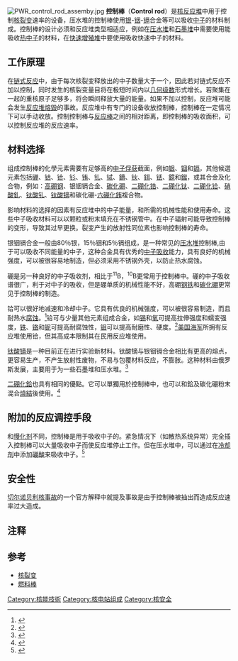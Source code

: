 {{NoteTA|G1=物理學}}
[[File:PWR_control_rod_assemby.jpg|thumb]]
'''控制棒'''（'''Control rod'''）是[[核反应堆|核反应堆]]中用于控制[[核裂变|核裂变]]速率的设备，压水堆的控制棒使用[[银|银]]-[[铟|铟]]-[[镉|镉]]合金等可以吸收[[中子|中子]]的材料制成。控制棒的设计必须和反应堆类型相适应，例如在[[压水堆|压水堆]]和[[石墨堆|石墨堆]]中需要使用能吸收[[热中子|热中子]]的材料，在[[快速增殖堆|快速增殖堆]]中要使用吸收快速中子的材料。

==工作原理==
在[[链式反应|链式反应]]中，由于每次核裂变释放出的中子数量大于一个，因此若对链式反应不加以控制，同时发生的核裂变量目将在极短时间内以[[几何级数|几何级数]]形式增长。若聚集在一起的重核原子足够多，将会瞬间释放大量的能量。如果不加以控制，反应堆可能会发生[[反应堆熔毁|反应堆熔毁]]的事故。反应堆中有专门的设备收放控制棒，控制棒在一定情况下可以手动收放。控制控制棒与[[反应棒|反应棒]]之间的相对距离，即控制棒的吸收面积，可以控制反应堆的反应速率。

==材料选择==
组成控制棒的化學元素需要有足够高的[[中子俘获|中子俘获]]截面，例如[[银|银]]、[[铟|铟]]和[[镉|镉]]，其他候選元素包括[[硼|硼]]、[[钴|钴]]、[[铪|铪]]、[[钐|钐]]、[[铕|铕]]、[[钆|钆]]、[[铽|铽]]、[[鏑|鏑]]、[[钬|钬]]、[[鉺|鉺]]、[[铥|铥]]、[[鐿|鐿]]和[[鎦|鎦]]，或其合金及化合物，例如：[[硼钢|高硼钢]]、银铟镉合金、[[碳化硼|碳化硼]]、[[二硼化锆|二硼化锆]]、[[二硼化钛|二硼化钛]]、[[二硼化铪|二硼化铪]]、[[硝酸釓|硝酸釓]]、[[钛酸钆|钛酸钆]]、[[钛酸镝|钛酸镝]]和碳化硼-[[六硼化銪|六硼化銪]]複合物。

影响材料的选择的因素有反应堆中的中子能量，和所需的机械性能和使用寿命。这些中子吸收材料可以以颗粒或粉末填充在不锈钢管中。在中子辐射可能导致控制棒的变形，导致其过早更换。裂变产生的放射性同位素也影响控制棒的寿命。

银铟镉合金一般由80％银，15％铟和5％镉组成，是一种常见的[[压水堆|压水堆]]控制棒,由于可以吸收不同能量的中子，这种合金具有优秀的[[中子吸收|中子吸收]]能力，具有良好的机械强度，可以被很容易地制造，但必须采用不锈钢外壳，以防止热水腐蚀。

硼是另一种良好的中子吸收剂，相比于<sup>11</sup>B，<sup>10</sup>B更常用于控制棒中。硼的中子吸收谱很广，利于对中子的吸收，但是硼单质的机械性能不好，高硼[[钢铁|钢铁]]和[[碳化硼|碳化硼]]更常见于控制棒的制造。

铪可以很好地减速和冷却中子。它具有优良的机械强度，可以被很容易制造，而且耐热水[[腐蚀|腐蚀]]。<ref>{{Cite web |url=http://web.mit.edu/nrl/Training/Absorber/absorber.htm |title=CONTROL MATERIALS |access-date=2010-01-03 |archive-date=2016-03-04 |archive-url=https://web.archive.org/web/20160304051247/http://web.mit.edu/nrl/Training/Absorber/absorber.htm |dead-url=no }}</ref>铪可与少量其他元素组成合金，如[[锡|锡]]和[[氧|氧]]可提高拉伸强度和蠕变强度，[[铁|铁]]、[[铬|铬]]和[[铌|铌]]可提高耐腐蚀性，[[钼|钼]]可以提高耐磨性、硬度。<ref>{{cite web|title=Hafnium alloys as neutron absorbers|work=Free Patents Online|url=http://www.patentgenius.com/patent/5330589.html|accessdate=2008-09-25|archive-url=https://web.archive.org/web/20081012050058/http://www.patentgenius.com/patent/5330589.html|archive-date=2008-10-12|dead-url=yes}}</ref>[[美国海军|美国海军]]所拥有反应堆使用铪，但其高成本限制其在民用反应堆使用。

[[钛酸镝|钛酸镝]]是一种目前正在进行实验新材料。钛酸镝与银铟镉合金相比有更高的熔点，更容易生产，不产生放射性废物，不易与包覆材料反应，不膨胀。这种材料由俄罗斯发展，主要用于为一些石墨堆和压水堆。<ref>{{cite web|title=Dysprosium (Z=66)|work=Everything-Science.com web forum|url=http://www.everything-science.com/sci/Forum/Itemid,82/topic,4866.0/prev_next,prev|accessdate=2008-09-25|archive-url=https://web.archive.org/web/20090505191020/http://www.everything-science.com/sci/Forum/Itemid,82/topic,4866.0/prev_next,prev|archive-date=2009-05-05|dead-url=yes}}</ref>

[[二硼化鉿|二硼化鉿]]也具有相同的優點。它可以單獨用於控制棒中，也可以和鉿及碳化硼粉末混合[[燒結|燒結]]後使用。<ref name="PATENT2">{{cite web|title=Method for making neutron absorber material|work=Free Patents Online|url=http://www.freepatentsonline.com/6669893.html|access-date=September 25, 2008|archive-date=2022-05-15|archive-url=https://web.archive.org/web/20220515053845/https://www.freepatentsonline.com/6669893.html}}</ref>

==附加的反应调控手段==
和[[慢化剂|慢化剂]]不同，控制棒是用于吸收中子的。紧急情况下（如散热系统异常）完全插入控制棒可以大量吸收中子而使反应堆停止工作。但在压水堆中，可以通过在[[冷却剂|冷却剂]]中添加[[硼酸|硼酸]]来吸收中子。<ref>{{cite web|title=Enriched boric acid for pressurized water reactors |work=EaglePicher Corporation |url=http://www.epcorp.com/NR/rdonlyres/71174EA7-B374-4934-8596-B51D105C4F30/0/w_c_01.pdf |format=PDF |accessdate=2008-09-25 |deadurl=yes |archiveurl=https://web.archive.org/web/20071129121350/http://www.epcorp.com/NR/rdonlyres/71174EA7-B374-4934-8596-B51D105C4F30/0/w_c_01.pdf |archivedate=2007-11-29 }}</ref>

==安全性==
[[切尔诺贝利核事故|切尔诺贝利核事故]]的一个官方解释中就提及事故是由于控制棒被抽出而造成反应速率过大造成。

==注释==
{{reflist}}

==参考==
*[[核裂变|核裂变]]
*[[燃料棒|燃料棒]]

{{Authority control}}
{{DEFAULTSORT:K}}
[[Category:核能技術|Category:核能技術]]
[[Category:核电站组成|Category:核电站组成]]
[[Category:核安全|Category:核安全]]